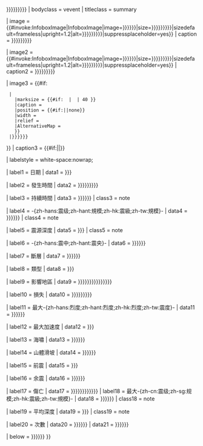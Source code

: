 {{Infobox
| title    =  {{{name|<includeonly>{{{標題|{{{标题|{{{title|{{PAGENAMEBASE}}}}}}}}}}}</includeonly>}}}
| bodyclass  = vevent
| titleclass = summary

| image    = {{#invoke:InfoboxImage|InfoboxImage|image={{{image|{{{圖片|{{{图片|}}}}}}}}}|size={{{image_size|{{{Photo size|{{{圖片尺寸|{{{图片尺寸|}}}}}}}}}}}}|sizedefault=frameless|upright=1.2|alt={{{alt|{{{image alt|{{{圖片描述|{{{图片描述|}}}}}}}}}}}}|suppressplaceholder=yes}}
| caption  = {{{caption|{{{imagecaption|{{{圖片簡介|{{{图片简介|}}}}}}}}}}}}

| image2   = {{#invoke:InfoboxImage|InfoboxImage|image={{{map|{{{地图|{{{地圖|}}}}}}}}}|size={{{map_size|{{{mapsize|{{{地圖尺寸|{{{地图尺寸|}}}}}}}}}}}}|sizedefault=frameless|upright=1.2|alt={{{map_alt|{{{map alt|{{{地圖描述|{{{地图描述|}}}}}}}}}}}}|suppressplaceholder=yes}}
| caption2 = {{{map_caption|{{{image name|{{{地圖簡介|{{{地图简介|}}}}}}}}}}}}

| image3   = {{#if:{{{pushpin_map|}}}
  |{{Location map|{{{pushpin_map|}}}
    |float = center|border = infobox
    |label = {{{pushpin_label|}}}
    |alt = {{{pushpin_map_alt|}}}
    |coordinates = {{if empty|{{{coordinates|}}}|{{{location|}}}}}
    |mark = {{#if: {{{pushpin_mark|}}} | {{{pushpin_mark}}} | Bullseye1.png }}
    |marksize = {{#if: {{{pushpin_marksize|}}} | {{{pushpin_marksize}}} | 40 }}
    |caption =
    |position = {{#if:{{{pushpin_label_position|}}}|{{{pushpin_label_position|}}}|none}}
    |width = {{{pushpin_mapsize|}}}
    |relief = {{{pushpin_relief|1}}}
    |AlternativeMap = {{{pushpin_image|}}}
    }}
  |{{{map2|{{{地圖2|{{{地图2|}}}}}}}}}
}}
| caption3 = {{#if:{{{pushpin_map|}}}|{{{pushpin_map_caption|}}}|{{{map2_caption|}}}}}

| labelstyle =  white-space:nowrap;

| label1  = 日期
| data1   = {{{date|{{{日期|}}}}}}

| label2  = 發生時間
| data2   = {{{time|{{{origintime|{{{發生時間|{{{发生时间|}}}}}}}}}}}}

| label3  = 持續時間
| data3   = {{{duration|{{{持續時間|{{{持续时间|}}}}}}}}}
| class3  = note

| label4  = -{zh-hans:震级;zh-hant:規模;zh-hk:震級;zh-tw:規模}-
| data4   = {{{magnitude|{{{規模|{{{规模|}}}}}}}}}
| class4  = note

| label5  = 震源深度
| data5   = {{{depth|{{{深度|}}}}}}
| class5  = note

| label6  = -{zh-hans:震中;zh-hant:震央}-
| data6   = {{{location|{{{震中|{{{震央|}}}}}}}}}

| label7   = 斷層
| data7    = {{{fault|{{{斷層|{{{断层|}}}}}}}}}

| label8  = 類型
| data8   = {{{type|{{{類型|}}}}}}

| label9  = 影響地區
| data9   = {{{affected|{{{countries affected|{{{影響地區|{{{影响地区|{{{受影響地區|{{{受影响地区|}}}}}}}}}}}}}}}}}}

| label10  = 損失
| data10   = {{{damages|{{{damage|{{{損失|{{{损失|}}}}}}}}}}}}

| label11 = 最大-{zh-hans:烈度;zh-hant:烈度;zh-hk:烈度;zh-tw:震度}-
| data11  = {{{intensity|{{{烈度|{{{震度|}}}}}}}}}

| label12 = 最大加速度
| data12  = {{{pga|{{{PGA|}}}}}}

| label13 = 海嘯
| data13  = {{{tsunami|{{{海嘯|{{{海啸|}}}}}}}}}

| label14 = 山體滑坡
| data14  = {{{landslide|{{{山體滑坡|{{{山体滑坡|}}}}}}}}}

| label15 = 前震
| data15  = {{{foreshocks|{{{前震|}}}}}}

| label16 = 余震
| data16  = {{{aftershocks|{{{餘震|{{{馀震|}}}}}}}}}

| label17 = 傷亡
| data17  = {{{casualties|{{{傷亡|{{{伤亡|{{{傷亡人數|{{{伤亡人数|}}}}}}}}}}}}}}}
<!--Swarms-only parameters-->
| label18 = 最大-{zh-cn:震级;zh-sg:规模;zh-hk:震級;zh-tw:規模}-
| data18  = {{{maxmagnitude|{{{最大規模|{{{最大规模|}}}}}}}}}
| class18  = note

| label19 = 平均深度
| data19  = {{{meandepth|{{{平均深度|}}}}}}
| class19 = note

| label20 = 次數
| data20  = {{{events|{{{次數|{{{次数|}}}}}}}}}
<!--End of swarms-only parameters-->
| data21  = {{{module|{{{embedded|{{{misc|}}}}}}}}}

| below = {{{related|{{{相關|{{{相关|}}}}}}}}}
}}<noinclude>{{documentation}}</noinclude>